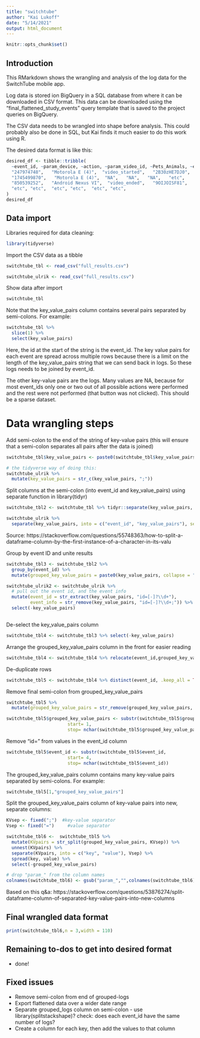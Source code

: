 ```yaml
---
title: "switchtube"
author: "Kai Lukoff"
date: "5/14/2021"
output: html_document
---
```


```r
knitr::opts_chunk$set()
```

## Introduction

This RMarkdown shows the wrangling and analysis of the log data for the SwitchTube mobile app.

Log data is stored ion BigQuery in a SQL database from where it can be downloaded in CSV format. This data can be downloaded using the "final_flattened_study_events" query template that is saved to the project queries on BigQuery.

The CSV data needs to be wrangled into shape before analysis. This could probably also be done in SQL, but Kai finds it much easier to do this work using R.

The desired data format is like this:
```r
desired_df <- tibble::tribble(
  ~event_id, ~param_device, ~action, ~param_video_id, ~Pets_Animals, ~etc,
  "247974748",   "Motorola E (4)",  "video_started",   "2B30zHE7DJ0",   "1",   "etc",
  "1745499870",   "Motorola E (4)",  "NA",   "NA",   "NA",   "etc",
  "850539252",   "Android Nexus VI",  "video_ended",   "9OIJOISF81",   "NA",   "etc",
  "etc", "etc",  "etc", "etc",  "etc", "etc",
)
desired_df
```

## Data import
Libraries required for data cleaning:
```r
library(tidyverse)
```

Import the CSV data as a tibble
```r
switchtube_tbl <- read_csv("full_results.csv")

switchtube_ulrik <- read_csv("full_results.csv")
```

Show data after import
```r
switchtube_tbl
```

Note that the key_value_pairs column contains several pairs separated by semi-colons. For example:

```r
switchtube_tbl %>% 
  slice(1) %>% 
  select(key_value_pairs)

```

Here, the id at the start of the string is the event_id. The key value pairs for each event are spread across multiple rows because there is a limit on the length of the key_value_pairs string that we can send back in logs. So these logs needs to be joined by event_id.

The other key-value pairs are the logs. Many values are NA, because for most event_ids only one or two out of all possible actions were performed and the rest were not performed (that button was not clicked). This should be a sparse dataset.

# Data wrangling steps

Add semi-colon to the end of the string of key-value pairs (this will ensure that a semi-colon separates all pairs after the data is joined)
```r
switchtube_tbl$key_value_pairs <- paste0(switchtube_tbl$key_value_pairs, ";")

# the tidyverse way of doing this:
switchtube_ulrik %>% 
  mutate(key_value_pairs = str_c(key_value_pairs, ";"))

```

Split columns at the semi-colon (into event_id and key_value_pairs) using separate function in library(tidyr)
```r
switchtube_tbl2 <- switchtube_tbl %>% tidyr::separate(key_value_pairs, into = c("event_id", "key_value_pairs"), sep = ";", extra="merge",remove=TRUE)

switchtube_ulrik %>% 
  separate(key_value_pairs, into = c("event_id", "key_value_pairs"), sep = ";", extra="merge", remove=TRUE)

```
Source: https://stackoverflow.com/questions/55748363/how-to-split-a-dataframe-column-by-the-first-instance-of-a-character-in-its-valu

Group by event ID and unite results
```r
switchtube_tbl3 <- switchtube_tbl2 %>% 
  group_by(event_id) %>% 
  mutate(grouped_key_value_pairs = paste0(key_value_pairs, collapse = ""))

switchtube_ulrik2 <- switchtube_ulrik %>% 
  # pull out the event id, and the event info
  mutate(event_id = str_extract(key_value_pairs, "id=[-]?\\d+"),
         event_info = str_remove(key_value_pairs, "id=[-]?\\d+;")) %>% 
  select(-key_value_pairs)



```

De-select the key_value_pairs column
```r
switchtube_tbl4 <- switchtube_tbl3 %>% select(-key_value_pairs)
```

Arrange the grouped_key_value_pairs column in the front for easier reading
```r
switchtube_tbl4 <- switchtube_tbl4 %>% relocate(event_id,grouped_key_value_pairs)
```

De-duplicate rows
```r
switchtube_tbl5 <- switchtube_tbl4 %>% distinct(event_id, .keep_all = TRUE)
```

Remove final semi-colon from grouped_key_value_pairs
```r
switchtube_tbl5 %>% 
  mutate(grouped_key_value_pairs = str_remove(grouped_key_value_pairs, ";$"))

switchtube_tbl5$grouped_key_value_pairs <- substr(switchtube_tbl5$grouped_key_value_pairs,
                       start= 1, 
                       stop= nchar(switchtube_tbl5$grouped_key_value_pairs)-1)
```

Remove "id=" from values in the event_id column
```r
switchtube_tbl5$event_id <- substr(switchtube_tbl5$event_id,
                       start= 4, 
                       stop= nchar(switchtube_tbl5$event_id))
```

The grouped_key_value_pairs column contains many key-value pairs separated by semi-colons. For example:
```r
switchtube_tbl5[1,"grouped_key_value_pairs"]
```

Split the grouped_key_value_pairs column of key-value pairs into new, separate columns:
```r
KVsep <- fixed(";")  #key-value separator
Vsep <- fixed("=")     #value separator

switchtube_tbl6 <-  switchtube_tbl5 %>%
  mutate(KVpairs = str_split(grouped_key_value_pairs, KVsep)) %>%
  unnest(KVpairs) %>%
  separate(KVpairs, into = c("key", "value"), Vsep) %>%
  spread(key, value) %>%
  select(-grouped_key_value_pairs)

# drop "param_" from the column names
colnames(switchtube_tbl6) <- gsub("param_","",colnames(switchtube_tbl6))
```
Based on this q&a: https://stackoverflow.com/questions/53876274/split-dataframe-column-of-separated-key-value-pairs-into-new-columns

## Final wrangled data format
```r
print(switchtube_tbl6,n = 3,width = 110)
```


## Remaining to-dos to get into desired format
* done!

## Fixed issues
* Remove semi-colon from end of grouped-logs
* Export flattened data over a wider date range
* Separate grouped_logs column on semi-colon - use library(splitstackshape)? check: does each event_id have the same number of logs?
* Create a column for each key, then add the values to that column
